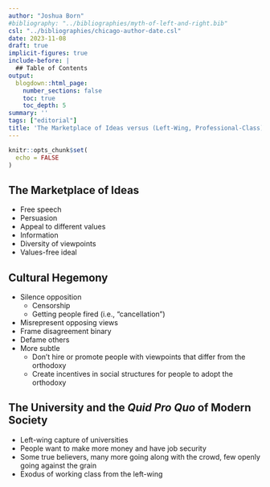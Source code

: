 ```yaml
---
author: "Joshua Born"
#bibliography: "../bibliographies/myth-of-left-and-right.bib"
csl: "../bibliographies/chicago-author-date.csl"
date: 2023-11-08
draft: true
implicit-figures: true
include-before: |
  ## Table of Contents
output:
  blogdown::html_page:
    number_sections: false
    toc: true
    toc_depth: 5
summary: ''
tags: ["editorial"]
title: 'The Marketplace of Ideas versus (Left-Wing, Professional-Class) Cultural Hegemony'
---
```


```r
knitr::opts_chunk$set(
  echo = FALSE
)
```


## The Marketplace of Ideas

* Free speech
* Persuasion
* Appeal to different values
* Information
* Diversity of viewpoints
* Values-free ideal


## Cultural Hegemony

* Silence opposition
  * Censorship
  * Getting people fired (i.e., "cancellation")
* Misrepresent opposing views
* Frame disagreement binary
* Defame others
* More subtle
  * Don't hire or promote people with viewpoints that differ from the orthodoxy
  * Create incentives in social structures for people to adopt the orthodoxy


## The University and the _Quid Pro Quo_ of Modern Society

* Left-wing capture of universities
* People want to make more money and have job security
* Some true believers, many more going along with the crowd, few openly going against the grain
* Exodus of working class from the left-wing
